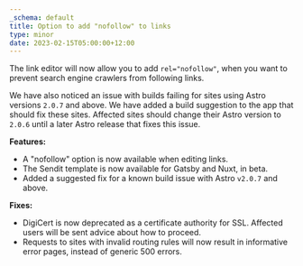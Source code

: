 ```yaml
---
_schema: default
title: Option to add "nofollow" to links
type: minor
date: 2023-02-15T05:00:00+12:00
---
```

The link editor will now allow you to add `rel="nofollow"`, when you want to prevent search engine crawlers from following links.

We have also noticed an issue with builds failing for sites using Astro versions `2.0.7` and above. We have added a build suggestion to the app that should fix these sites. Affected sites should change their Astro version to `2.0.6` until a later Astro release that fixes this issue.

**Features:**

* A "nofollow" option is now available when editing links.
* The Sendit template is now available for Gatsby and Nuxt, in beta.
* Added a suggested fix for a known build issue with Astro `v2.0.7` and above.

**Fixes:**

* DigiCert is now deprecated as a certificate authority for SSL. Affected users will be sent advice about how to proceed.
* Requests to sites with invalid routing rules will now result in informative error pages, instead of generic 500 errors.